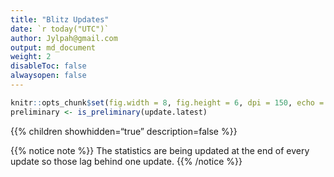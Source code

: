 ```yaml
---
title: "Blitz Updates" 
date: `r today("UTC")`
author: Jylpah@gmail.com
output: md_document
weight: 2
disableToc: false
alwaysopen: false
---
```

```r
knitr::opts_chunk$set(fig.width = 8, fig.height = 6, dpi = 150, echo = FALSE, dev = "svglite", fig.ext = "svgz")
preliminary <- is_preliminary(update.latest)
```

{{% children showhidden="true" description=false %}} 

{{% notice note %}}
The statistics are being updated at the end of every update so those lag behind one update. 
{{% /notice %}}


